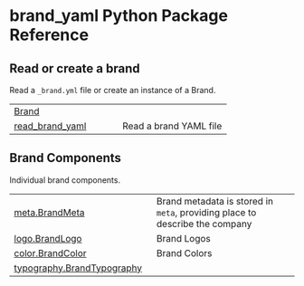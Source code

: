 # brand_yaml Python Package Reference {.doc .doc-index}

## Read or create a brand

Read a `_brand.yml` file or create an instance of a Brand.

| | |
| --- | --- |
| [Brand](Brand.qmd#brand_yaml.Brand) |  |
| [read_brand_yaml](read_brand_yaml.qmd#brand_yaml.read_brand_yaml) | Read a brand YAML file |

## Brand Components

Individual brand components.

| | |
| --- | --- |
| [meta.BrandMeta](meta.BrandMeta.qmd#brand_yaml.meta.BrandMeta) | Brand metadata is stored in `meta`, providing place to describe the company |
| [logo.BrandLogo](logo.BrandLogo.qmd#brand_yaml.logo.BrandLogo) | Brand Logos |
| [color.BrandColor](color.BrandColor.qmd#brand_yaml.color.BrandColor) | Brand Colors |
| [typography.BrandTypography](typography.BrandTypography.qmd#brand_yaml.typography.BrandTypography) |  |